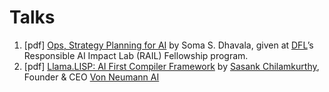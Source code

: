 # Talks {.unnumbered}

1. \[pdf\] [Ops, Strategy Planning for AI](./talks/Ops-Strategy-for-ML-DFL-23-Aug-24.pdf) by Soma S. Dhavala, given at [DFL](https://digitalfutureslab.in/)'s Responsible AI Impact Lab (RAIL) Fellowship program.
1. \[pdf\] [Llama.LISP: AI First Compiler Framework](https://chsasank.com/assets/slides/llama.lisp_talk.pdf) by [Sasank Chilamkurthy](https://www.linkedin.com/in/sasank-chilamkurthy/), Founder & CEO [Von Neumann AI](https://von-neumann.ai/)